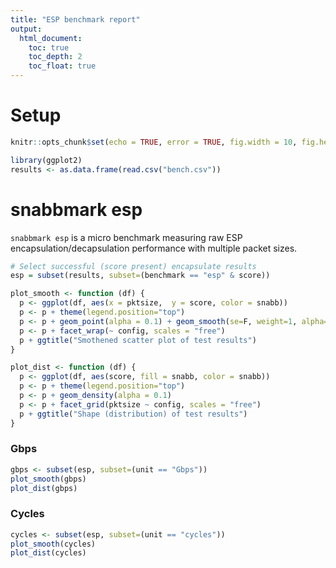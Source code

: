 ```yaml
---
title: "ESP benchmark report"
output:
  html_document:
    toc: true
    toc_depth: 2
    toc_float: true
---
```


# Setup

```r
knitr::opts_chunk$set(echo = TRUE, error = TRUE, fig.width = 10, fig.height = 10)
```

```r
library(ggplot2)
results <- as.data.frame(read.csv("bench.csv"))
```

# snabbmark esp

`snabbmark esp` is a micro benchmark measuring raw ESP
encapsulation/decapsulation performance with multiple packet sizes.


```r
# Select successful (score present) encapsulate results
esp = subset(results, subset=(benchmark == "esp" & score))

plot_smooth <- function (df) {
  p <- ggplot(df, aes(x = pktsize,  y = score, color = snabb))
  p <- p + theme(legend.position="top")
  p <- p + geom_point(alpha = 0.1) + geom_smooth(se=F, weight=1, alpha=0.1)
  p <- p + facet_wrap(~ config, scales = "free")
  p + ggtitle("Smothened scatter plot of test results")
}

plot_dist <- function (df) {
  p <- ggplot(df, aes(score, fill = snabb, color = snabb))
  p <- p + theme(legend.position="top")
  p <- p + geom_density(alpha = 0.1)
  p <- p + facet_grid(pktsize ~ config, scales = "free")
  p + ggtitle("Shape (distribution) of test results")
}
```

### Gbps

```r
gbps <- subset(esp, subset=(unit == "Gbps"))
plot_smooth(gbps)
plot_dist(gbps)
```

### Cycles

```r
cycles <- subset(esp, subset=(unit == "cycles"))
plot_smooth(cycles)
plot_dist(cycles)
```